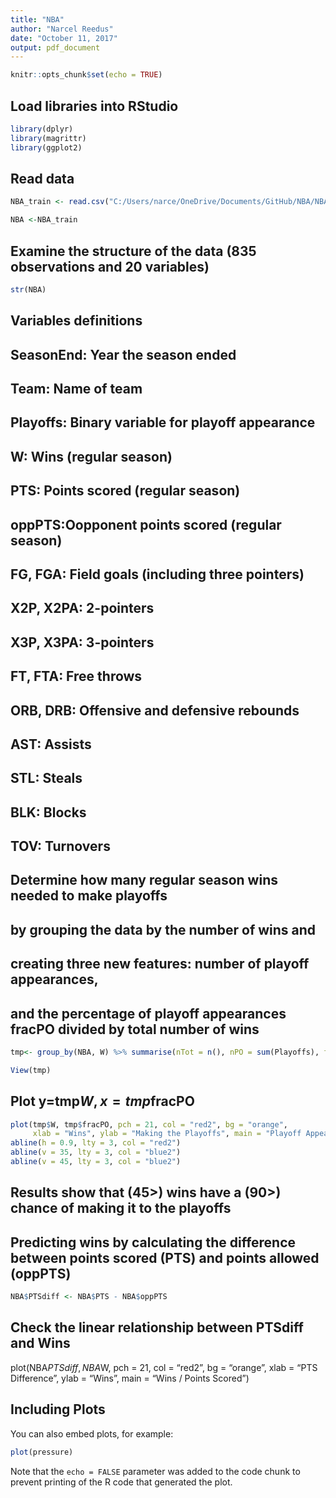 ```yaml
---
title: "NBA"
author: "Narcel Reedus"
date: "October 11, 2017"
output: pdf_document
---
```


```r
knitr::opts_chunk$set(echo = TRUE)
```


## Load libraries into RStudio
```r
library(dplyr)
library(magrittr)
library(ggplot2)
```
## Read data
```r
NBA_train <- read.csv("C:/Users/narce/OneDrive/Documents/GitHub/NBA/NBA/NBA_train.csv")

NBA <-NBA_train
```
## Examine the structure of the data (835 observations and 20 variables)
```r
str(NBA)
```
## Variables definitions

## SeasonEnd: Year the season ended
## Team: Name of team
## Playoffs: Binary variable for playoff appearance
## W: Wins (regular season) 
## PTS: Points scored (regular season)
## oppPTS:Oopponent points scored (regular season)
## FG, FGA: Field goals (including three pointers)
## X2P, X2PA: 2-pointers
## X3P, X3PA: 3-pointers
## FT, FTA: Free throws
## ORB, DRB: Offensive and defensive rebounds
## AST: Assists
## STL: Steals
## BLK: Blocks
## TOV: Turnovers

## Determine how many regular season wins needed to make playoffs 
## by grouping the data by the number of wins and 
## creating three new features: number of playoff appearances, 
## and the percentage of playoff appearances fracPO divided by total number of wins

```r
tmp<- group_by(NBA, W) %>% summarise(nTot = n(), nPO = sum(Playoffs), fracPO = nPO/nTot)

View(tmp)
```
## Plot y=tmp$W, x=tmp$fracPO 

```r
plot(tmp$W, tmp$fracPO, pch = 21, col = "red2", bg = "orange", 
     xlab = "Wins", ylab = "Making the Playoffs", main = "Playoff Appearance / Regular Season Wins")
abline(h = 0.9, lty = 3, col = "red2")
abline(v = 35, lty = 3, col = "blue2")
abline(v = 45, lty = 3, col = "blue2")
```
## Results show that (45>) wins have a (90>) chance of making it to the playoffs
## Predicting wins by calculating the difference between points scored (PTS) and points allowed (oppPTS)
```r
NBA$PTSdiff <- NBA$PTS - NBA$oppPTS
```
## Check the linear relationship between PTSdiff and Wins

plot(NBA$PTSdiff, NBA$W, pch = 21, col = "red2", bg = "orange",
     xlab = "PTS Difference", ylab = "Wins", main = "Wins / Points Scored")


## Including Plots

You can also embed plots, for example:

```r
plot(pressure)
```

Note that the `echo = FALSE` parameter was added to the code chunk to prevent printing of the R code that generated the plot.
